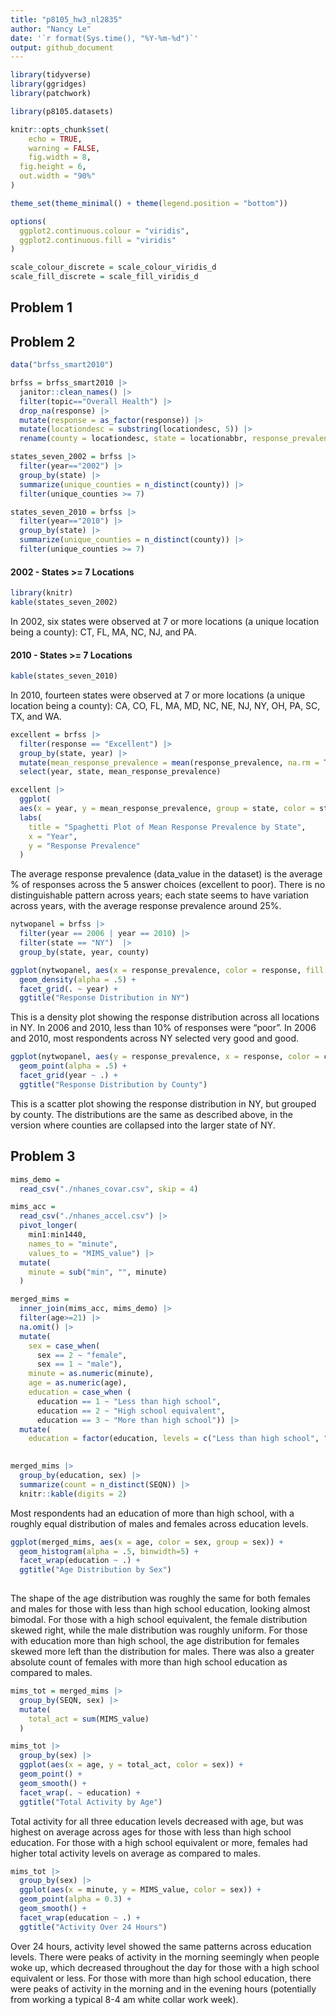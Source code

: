 ```yaml
---
title: "p8105_hw3_nl2835"
author: "Nancy Le"
date: '`r format(Sys.time(), "%Y-%m-%d")`'
output: github_document
---
```


```r
library(tidyverse)
library(ggridges)
library(patchwork)

library(p8105.datasets)

knitr::opts_chunk$set(
	echo = TRUE,
	warning = FALSE,
	fig.width = 8, 
  fig.height = 6,
  out.width = "90%"
)

theme_set(theme_minimal() + theme(legend.position = "bottom"))

options(
  ggplot2.continuous.colour = "viridis",
  ggplot2.continuous.fill = "viridis"
)

scale_colour_discrete = scale_colour_viridis_d
scale_fill_discrete = scale_fill_viridis_d
```
## Problem 1

## Problem 2

```r
data("brfss_smart2010")
```

```r
brfss = brfss_smart2010 |> 
  janitor::clean_names() |> 
  filter(topic=="Overall Health") |> 
  drop_na(response) |> 
  mutate(response = as_factor(response)) |> 
  mutate(locationdesc = substring(locationdesc, 5)) |> 
  rename(county = locationdesc, state = locationabbr, response_prevalence = data_value)
```

```r
states_seven_2002 = brfss |> 
  filter(year=="2002") |> 
  group_by(state) |> 
  summarize(unique_counties = n_distinct(county)) |> 
  filter(unique_counties >= 7)
```

```r
states_seven_2010 = brfss |> 
  filter(year=="2010") |> 
  group_by(state) |> 
  summarize(unique_counties = n_distinct(county)) |> 
  filter(unique_counties >= 7)
```


#### 2002 - States >= 7 Locations
```r
library(knitr)
kable(states_seven_2002)
```

In 2002, six states were observed at 7 or more locations (a unique location being a county): CT, FL, MA, NC, NJ, and PA.

#### 2010 - States >= 7 Locations
```r
kable(states_seven_2010)
```
In 2010, fourteen states were observed at 7 or more locations (a unique location being a county): CA, CO, FL, MA, MD, NC, NE, NJ, NY, OH, PA, SC, TX, and WA.

```r
excellent = brfss |> 
  filter(response == "Excellent") |> 
  group_by(state, year) |> 
  mutate(mean_response_prevalence = mean(response_prevalence, na.rm = TRUE)) |> 
  select(year, state, mean_response_prevalence)
```

```r
excellent |> 
  ggplot(
  aes(x = year, y = mean_response_prevalence, group = state, color = state)) + geom_line() +
  labs(
    title = "Spaghetti Plot of Mean Response Prevalence by State", 
    x = "Year", 
    y = "Response Prevalence"
  )
```

The average response prevalence (data_value in the dataset) is the average % of responses across the 5 answer choices (excellent to poor). There is no distinguishable pattern across years; each state seems to have variation across years, with the average response prevalence around 25%. 

```r
nytwopanel = brfss |> 
  filter(year == 2006 | year == 2010) |> 
  filter(state == "NY")  |>  
  group_by(state, year, county) 
```


```r
ggplot(nytwopanel, aes(x = response_prevalence, color = response, fill = response)) + 
  geom_density(alpha = .5) + 
  facet_grid(. ~ year) +
  ggtitle("Response Distribution in NY")
```

This is a density plot showing the response distribution across all locations in NY. In 2006 and 2010, less than 10% of responses were "poor". In 2006 and 2010, most respondents across NY selected very good and good. 

```r
ggplot(nytwopanel, aes(y = response_prevalence, x = response, color = county, group = county)) + 
  geom_point(alpha = .5) + 
  facet_grid(year ~ .) + 
  ggtitle("Response Distribution by County")
```
This is a scatter plot showing the response distribution in NY, but grouped by county. The distributions are the same as described above, in the version where counties are collapsed into the larger state of NY. 

## Problem 3

```r
mims_demo = 
  read_csv("./nhanes_covar.csv", skip = 4)

mims_acc = 
  read_csv("./nhanes_accel.csv") |> 
  pivot_longer(
    min1:min1440, 
    names_to = "minute",
    values_to = "MIMS_value") |> 
  mutate(
    minute = sub("min", "", minute)
  ) 
```

```r
merged_mims = 
  inner_join(mims_acc, mims_demo) |> 
  filter(age>=21) |>
  na.omit() |> 
  mutate(
    sex = case_when(
      sex == 2 ~ "female",
      sex == 1 ~ "male"), 
    minute = as.numeric(minute), 
    age = as.numeric(age),
    education = case_when (
      education == 1 ~ "Less than high school",
      education == 2 ~ "High school equivalent",
      education == 3 ~ "More than high school")) |> 
  mutate(
    education = factor(education, levels = c("Less than high school", "High school equivalent", "More than high school")))  
  
```


```r
merged_mims |> 
  group_by(education, sex) |> 
  summarize(count = n_distinct(SEQN)) |> 
  knitr::kable(digits = 2)
```

Most respondents had an education of more than high school, with a roughly equal distribution of males and females across education levels.

```r
ggplot(merged_mims, aes(x = age, color = sex, group = sex)) + 
  geom_histogram(alpha = .5, binwidth=5) + 
  facet_wrap(education ~ .) + 
  ggtitle("Age Distribution by Sex") 
  
```

The shape of the age distribution was roughly the same for both females and males for those with less than high school education, looking almost bimodal. For those with a high school equivalent, the female distribution skewed right, while the male distribution was roughly uniform. For those with education more than high school, the age distribution for females skewed more left than the distribution for males. There was also a greater absolute count of females with more than high school education as compared to males. 


```r
mims_tot = merged_mims |>  
  group_by(SEQN, sex) |> 
  mutate(
    total_act = sum(MIMS_value) 
  ) 
```

```r
mims_tot |> 
  group_by(sex) |> 
  ggplot(aes(x = age, y = total_act, color = sex)) +
  geom_point() + 
  geom_smooth() +
  facet_wrap(. ~ education) + 
  ggtitle("Total Activity by Age")
```

Total activity for all three education levels decreased with age, but was highest on average across ages for those with less than high school education. For those with a high school equivalent or more, females had higher total activity levels on average as compared to males. 

```r
mims_tot |> 
  group_by(sex) |> 
  ggplot(aes(x = minute, y = MIMS_value, color = sex)) +
  geom_point(alpha = 0.3) + 
  geom_smooth() +
  facet_wrap(education ~ .) + 
  ggtitle("Activity Over 24 Hours")
```

Over 24 hours, activity level showed the same patterns across education levels. There were peaks of activity in the morning seemingly when people woke up, which decreased throughout the day for those with a high school equivalent or less. For those with more than high school education, there were peaks of activity in the morning and in the evening hours (potentially from working a typical 8-4 am white collar work week).

